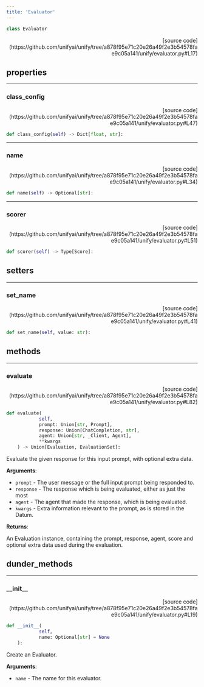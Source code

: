 ```yaml
---
title: 'Evaluator'
---
```


```python
class Evaluator
```

<p align="right">[source code](https://github.com/unifyai/unify/tree/a878f95e71c20e26a49f2e3b54578fae9c05a141/unify/evaluator.py#L17)</p>



## properties

---

### class\_config

<p align="right">[source code](https://github.com/unifyai/unify/tree/a878f95e71c20e26a49f2e3b54578fae9c05a141/unify/evaluator.py#L47)</p>

```python
def class_config(self) -> Dict[float, str]:
```



---

### name

<p align="right">[source code](https://github.com/unifyai/unify/tree/a878f95e71c20e26a49f2e3b54578fae9c05a141/unify/evaluator.py#L34)</p>

```python
def name(self) -> Optional[str]:
```



---

### scorer

<p align="right">[source code](https://github.com/unifyai/unify/tree/a878f95e71c20e26a49f2e3b54578fae9c05a141/unify/evaluator.py#L51)</p>

```python
def scorer(self) -> Type[Score]:
```



## setters

---

### set\_name

<p align="right">[source code](https://github.com/unifyai/unify/tree/a878f95e71c20e26a49f2e3b54578fae9c05a141/unify/evaluator.py#L41)</p>

```python
def set_name(self, value: str):
```



## methods

---

### evaluate

<p align="right">[source code](https://github.com/unifyai/unify/tree/a878f95e71c20e26a49f2e3b54578fae9c05a141/unify/evaluator.py#L82)</p>

```python
def evaluate(
            self,
            prompt: Union[str, Prompt],
            response: Union[ChatCompletion, str],
            agent: Union[str, _Client, Agent],
            **kwargs
    ) -> Union[Evaluation, EvaluationSet]:
```

Evaluate the given response for this input prompt, with optional extra data.

**Arguments**:

- `prompt` - The user message or the full input prompt being responded to.
- `response` - The response which is being evaluated, either as just the most
- `agent` - The agent that made the response, which is being evaluated.
- `kwargs` - Extra information relevant to the prompt, as is stored in the Datum.



**Returns**:

An Evaluation instance, containing the prompt, response, agent, score and
optional extra data used during the evaluation.

## dunder_methods

---

### \_\_init\_\_

<p align="right">[source code](https://github.com/unifyai/unify/tree/a878f95e71c20e26a49f2e3b54578fae9c05a141/unify/evaluator.py#L19)</p>

```python
def __init__(
            self,
            name: Optional[str] = None
    ):
```

Create an Evaluator.

**Arguments**:

- `name` - The name for this evaluator.